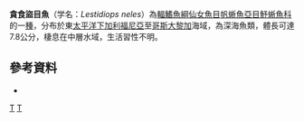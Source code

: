 {{Speciesbox 
| taxon = Lestidiops neles
| status = NE
| status_system = IUCN3.1
| authority = [[Harry|Harry]], 1953
| synonyms = *''Lestidium neles'', Harry, 1953 
|}}

'''貪食盜目魚'''（学名：''Lestidiops neles''）為[[輻鰭魚綱|輻鰭魚綱]][[仙女魚目|仙女魚目]][[帆蜥魚亞目|帆蜥魚亞目]][[魣蜥魚科|魣蜥魚科]]的一[[種|種]]，分布於東[[太平洋|太平洋]][[下加利福尼亞|下加利福尼亞]]至[[哥斯大黎加|哥斯大黎加]]海域，為深海魚類，體長可達7.8公分，棲息在中層水域，生活習性不明。

==參考資料==
*{{FishBase_species|genus=Lestidiops|species=neles|year=2016|month=7}}

{{Taxonbar|from=Q2855564}}

[[Category:盜目魚屬|T]]
[[Category:1953年描述的鱼类|T]]